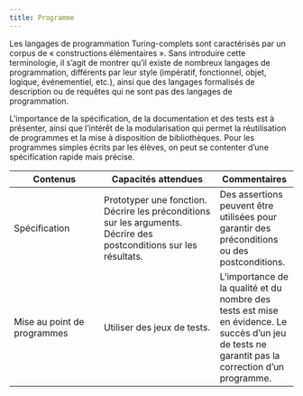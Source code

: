 ```yaml
---
title: Programme
---
```


Les langages de programmation Turing-complets sont caractérisés par un corpus de « constructions élémentaires ». Sans introduire cette terminologie, il s’agit de montrer qu’il existe de nombreux langages de programmation, différents par leur style (impératif, fonctionnel, objet, logique, événementiel, etc.), ainsi que des langages formalisés de description ou de requêtes qui ne sont pas des langages de programmation.

L’importance de la spécification, de la documentation et des tests est à présenter, ainsi que l’intérêt de la modularisation qui permet la réutilisation de programmes et la mise à disposition de bibliothèques. Pour les programmes simples écrits par les élèves, on peut se contenter d’une spécification rapide mais précise.

| Contenus | Capacités attendues | Commentaires |
|------- |--------- |------ |
| Spécification | Prototyper une fonction. Décrire les préconditions sur les arguments. Décrire des postconditions sur les résultats. | Des assertions peuvent être utilisées pour garantir des préconditions ou des postconditions. |
| Mise au point de programmes | Utiliser des jeux de tests. | L’importance de la qualité et du nombre des tests est mise en évidence. Le succès d’un jeu de tests ne garantit pas la correction d’un programme. |
